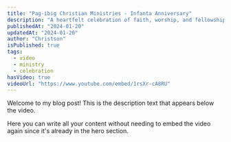 ```yaml
---
title: "Pag-ibig Christian Ministries - Infanta Anniversary"
description: "A heartfelt celebration of faith, worship, and fellowship during the anniversary event of Pag-ibig Christian Ministries in Infanta."
publishedAt: "2024-01-20"
updatedAt: "2024-01-20"
author: "Christson"
isPublished: true
tags: 
  - video
  - ministry
  - celebration
hasVideo: true
videoUrl: "https://www.youtube.com/embed/1rsXr-cA8RU"
---
```


Welcome to my blog post! This is the description text that appears below the video.

Here you can write all your content without needing to embed the video again since it's already in the hero section.